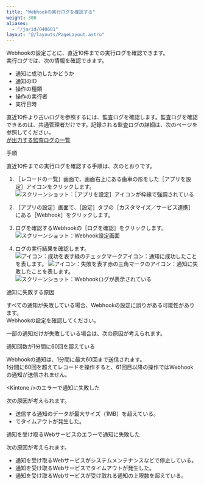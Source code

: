 ```yaml
---
title: "Webhookの実行ログを確認する"
weight: 300
aliases:
  - "/ja/id/040601"
layout: "@/layouts/PageLayout.astro"
---
```




Webhookの設定ごとに、直近10件までの実行ログを確認できます。  
実行ログでは、次の情報を確認できます。

* 通知に成功したかどうか
* 通知のID
* 操作の種類
* 操作の実行者
* 実行日時

直近10件より古いログを参照するには、監査ログを確認します。監査ログを確認できるのは、<Slash />共通管理者だけです。記録される監査ログの詳細は、次のページを参照してください。  
[<Kintone />が出力する監査ログの一覧](/k/ja/id/040810.html)

<Heading id="set_webhook_webhook_logs_10">手順</Heading>

直近10件までの実行ログを確認する手順は、次のとおりです。

1. <Wovn>［レコードの一覧］</Wovn>画面で、画面右上にある歯車の形をした<Wovn>［アプリを設定］</Wovn>アイコンをクリックします。  
   <Img src="/k/kintone/img/settings_new_icon.png" alt="スクリーンショット：［アプリを設定］アイコンが枠線で強調されている" />

1. <Wovn>［アプリの設定］</Wovn>画面で、<Wovn>［設定］</Wovn>タブの<Wovn>［カスタマイズ／サービス連携］</Wovn>にある<Wovn>［Webhook］</Wovn>をクリックします。

1. ログを確認するWebhookの<Wovn>［ログを確認］</Wovn>をクリックします。
   <Img src="/k/kintone/img-ja/webhook_logs_img5.png" alt="スクリーンショット：Webhook設定画面" />

1. ログの実行結果を確認します。  
   <Img src="/k/kintone/img/webhook_logs_img3.png" alt="アイコン：成功を表す緑のチェックマークアイコン" />：通知に成功したことを表します。
   <Img src="/k/kintone/img/webhook_logs_img2.png" alt="アイコン：失敗を表す赤の三角マークのアイコン" />：通知に失敗したことを表します。
   <Img src="/k/kintone/img-ja/webhook_logs_img4.png" alt="スクリーンショット：Webhookログが表示されている" />

<Heading id="set_webhook_webhook_logs_20">通知に失敗する原因</Heading>

すべての通知が失敗している場合、Webhookの設定に誤りがある可能性があります。  
Webhookの設定を確認してください。

一部の通知だけが失敗している場合は、次の原因が考えられます。

<Heading level={3} id="set_webhook_webhook_logs_2010">通知回数が1分間に60回を超えている</Heading>

Webhookの通知は、1分間に最大60回まで送信されます。  
1分間に60回を超えてレコードを操作すると、61回目以降の操作ではWebhookの通知が送信されません。

<Heading level={3} id="set_webhook_webhook_logs_2020">&lt;Kintone /&gt;のエラーで通知に失敗した</Heading>

次の原因が考えられます。

* 送信する通知のデータが最大サイズ（1MB）を超えている。
* <Kintone />でタイムアウトが発生した。

<Heading level={3} id="set_webhook_webhook_logs_2030">通知を受け取るWebサービスのエラーで通知に失敗した</Heading>

次の原因が考えられます。

* 通知を受け取るWebサービスがシステムメンテナンスなどで停止している。
* 通知を受け取るWebサービスでタイムアウトが発生した。
* 通知を受け取るWebサービスが受け取れる通知の上限数を超えている。
